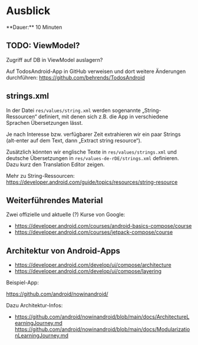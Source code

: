 
# Ausblick

<Callout>
  **Dauer:** 10 Minuten
</Callout>

## TODO: ViewModel?

Zugriff auf DB in ViewModel auslagern?

Auf TodosAndroid-App in GitHub verweisen und dort weitere 
Änderungen durchführen: https://github.com/behrends/TodosAndroid

## strings.xml

In der Datei `res/values/string.xml` werden
sogenannte „String-Ressourcen“ definiert, mit
denen sich z.B. die App in verschiedene Sprachen 
Übersetzungen lässt. 

Je nach Interesse bzw. verfügbarer Zeit extrahieren wir ein
paar Strings (alt-enter auf dem Text, dann „Extract string resource“).

Zusätzlich könnten wir englische Texte in `res/values/strings.xml` und
deutsche Übersetzungen in `res/values-de-rDE/strings.xml` definieren. 
Dazu kurz den Translation Editor zeigen.

Mehr zu String-Ressourcen: 
https://developer.android.com/guide/topics/resources/string-resource

## Weiterführendes Material

Zwei offizielle und aktuelle (?) Kurse von Google:

- https://developer.android.com/courses/android-basics-compose/course
- https://developer.android.com/courses/jetpack-compose/course

## Architektur von Android-Apps

- https://developer.android.com/develop/ui/compose/architecture
- https://developer.android.com/develop/ui/compose/layering

Beispiel-App:

https://github.com/android/nowinandroid/

Dazu Architektur-Infos: 

- https://github.com/android/nowinandroid/blob/main/docs/ArchitectureLearningJourney.md
https://github.com/android/nowinandroid/blob/main/docs/ModularizationLearningJourney.md

